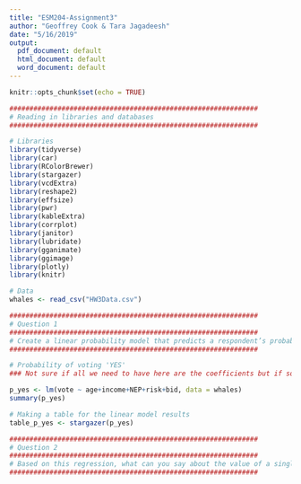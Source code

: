 ```yaml
---
title: "ESM204-Assignment3"
author: "Geoffrey Cook & Tara Jagadeesh"
date: "5/16/2019"
output:
  pdf_document: default
  html_document: default
  word_document: default
---
```


```r
knitr::opts_chunk$set(echo = TRUE)
```

```r
##############################################################
# Reading in libraries and databases
##############################################################

# Libraries
library(tidyverse)
library(car)
library(RColorBrewer)
library(stargazer)
library(vcdExtra)
library(reshape2)
library(effsize)
library(pwr)
library(kableExtra)
library(corrplot) 
library(janitor)
library(lubridate) 
library(gganimate)
library(ggimage)
library(plotly)
library(knitr)

# Data
whales <- read_csv("HW3Data.csv")

```

```r
##############################################################
# Question 1
##############################################################
# Create a linear probability model that predicts a respondent’s probability of voting ‘yes’ on the ballot based on their age, income, NEP score, the risk reduction offered by the program, and the cost of the program to that respondent. Show the model and interpret the regression coefficients
##############################################################

# Probability of voting 'YES'
### Not sure if all we need to have here are the coefficients but if so, this seems to give those to us.

p_yes <- lm(vote ~ age+income+NEP+risk+bid, data = whales)
summary(p_yes)

# Making a table for the linear model results
table_p_yes <- stargazer(p_yes)

```

```r
##############################################################
# Question 2
##############################################################
# Based on this regression, what can you say about the value of a single prevented whale death? (Hint: Think about how risk reduction for all whales translates into the number of whale deaths avoided)
##############################################################


```

